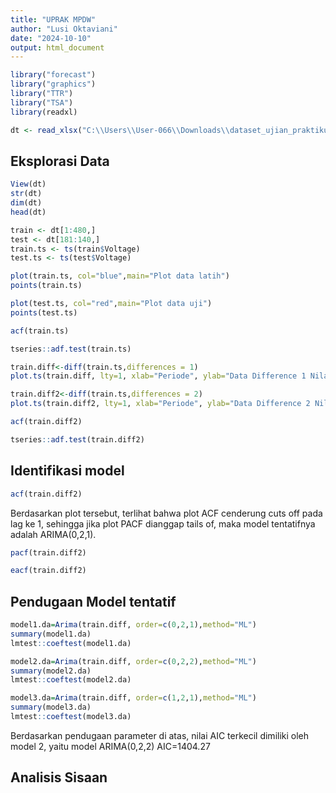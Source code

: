 ---
title: "UPRAK MPDW"
author: "Lusi Oktaviani"
date: "2024-10-10"
output: html_document
---

```{r}
library("forecast")
library("graphics")
library("TTR")
library("TSA")
library(readxl)
```

```{r}
dt <- read_xlsx("C:\\Users\\User-066\\Downloads\\dataset_ujian_praktikum.xlsx")
```
## Eksplorasi Data
```{r}
View(dt)
str(dt)
dim(dt)
head(dt)
```

```{r}
train <- dt[1:480,]
test <- dt[181:140,]
train.ts <- ts(train$Voltage)
test.ts <- ts(test$Voltage)
```
```{r}
plot(train.ts, col="blue",main="Plot data latih")
points(train.ts)
```
```{r}
plot(test.ts, col="red",main="Plot data uji")
points(test.ts)
```

```{r}
acf(train.ts)
```
```{r}
tseries::adf.test(train.ts)
```

```{r}
train.diff<-diff(train.ts,differences = 1) 
plot.ts(train.diff, lty=1, xlab="Periode", ylab="Data Difference 1 Nilai", main="Plot Difference Nilai")
```

```{r}
train.diff2<-diff(train.ts,differences = 2) 
plot.ts(train.diff2, lty=1, xlab="Periode", ylab="Data Difference 2 Nilai", main="Plot Difference Nilai")
```

```{r}
acf(train.diff2)
```
```{r}
tseries::adf.test(train.diff2)
```

## Identifikasi model
```{r}
acf(train.diff2)
```
Berdasarkan plot tersebut, terlihat bahwa plot ACF cenderung cuts off pada lag ke 1, sehingga jika plot PACF dianggap tails of, maka model tentatifnya adalah ARIMA(0,2,1).
```{r}
pacf(train.diff2)
```

```{r}
eacf(train.diff2)
```
## Pendugaan Model tentatif
```{r}
model1.da=Arima(train.diff, order=c(0,2,1),method="ML")
summary(model1.da) 
lmtest::coeftest(model1.da) 
```

```{r}
model2.da=Arima(train.diff, order=c(0,2,2),method="ML")
summary(model2.da) 
lmtest::coeftest(model2.da) 
```

```{r}
model3.da=Arima(train.diff, order=c(1,2,1),method="ML")
summary(model3.da) 
lmtest::coeftest(model3.da) 
```
Berdasarkan pendugaan parameter di atas, nilai AIC terkecil dimiliki oleh model 2, yaitu model ARIMA(0,2,2)
AIC=1404.27 

## Analisis Sisaan


